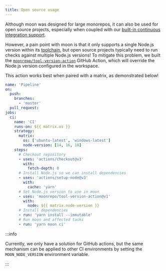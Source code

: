 ```yaml
---
title: Open source usage
---
```


Although moon was designed for large monorepos, it can also be used for open source projects,
especially when coupled with our [built-in continuous integration support](./ci).

However, a pain point with moon is that it only supports a single Node.js version within its
[toolchain](../concepts/toolchain), but open source projects typically need to run checks against
multiple Node.js versions! To mitigate this problem, we built the
[`moonrepo/tool-version-action`](https://github.com/moonrepo/tool-version-action) GitHub Action,
which will override the Node.js version configured in the workspace.

This action works best when paired with a matrix, as demonstrated below!

```yaml title=".github/workflows/ci.yml"
name: 'Pipeline'
on:
  push:
    branches:
      - 'master'
  pull_request:
jobs:
  ci:
    name: 'CI'
    runs-on: ${{ matrix.os }}
    strategy:
      matrix:
        os: ['ubuntu-latest', 'windows-latest']
        node-version: [14, 16, 18]
    steps:
      # Checkout repository
      - uses: 'actions/checkout@v3'
        with:
          fetch-depth: 0
      # Install Node.js so we can install dependencies
      - uses: 'actions/setup-node@v3'
        with:
          cache: 'yarn'
      # Set Node.js version to use in moon
      - uses: 'moonrepo/tool-version-action@v1'
        with:
          node: ${{ matrix.node-version }}
      # Install dependencies
      - run: 'yarn install --immutable'
      # Run moon and affected tasks
      - run: 'yarn moon ci'
```

:::info

Currently, we only have a solution for GitHub actions, but the same mechanism can be applied to
other CI environments by setting the `MOON_NODE_VERSION` environment variable.

:::
